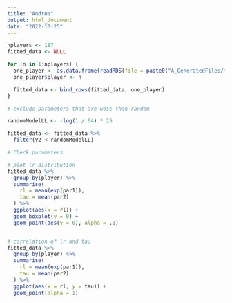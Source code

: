 ```yaml
---
title: "Andrea"
output: html_document
date: "2022-10-25"
---
```


```r
nplayers <- 187
fitted_data <- NULL

for (n in 1:nplayers) {
  one_player <- as.data.frame(readRDS(file = paste0("A_GeneratedFiles/modelfits/all_envs/GM_fit_", n, ".rds")))
  one_player$player <- n

  fitted_data <- bind_rows(fitted_data, one_player)
}
```



```r
# exclude parameters that are wose than random

randomModelLL <- -log(1 / 64) * 25

fitted_data <- fitted_data %>%
  filter(V2 < randomModelLL)
```


```r
# Check parameters

# plot lr distribution
fitted_data %>%
  group_by(player) %>%
  summarise(
    rl = mean(exp(par1)),
    tau = mean(par2)
  ) %>%
  ggplot(aes(x = rl)) +
  geom_boxplot(y = 0) +
  geom_point(aes(y = 0), alpha = .1)


# correlation of lr and tau
fitted_data %>%
  group_by(player) %>%
  summarise(
    rl = mean(exp(par1)),
    tau = mean(par2)
  ) %>%
  ggplot(aes(x = rl, y = tau)) +
  geom_point(alpha = 1)
```


